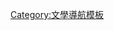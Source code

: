 {{Navbox
|name = Carmina Burana
|titlestyle=
|title=[[布兰诗歌]]
|image = [[File:CarminaBurana_wheel.jpg|70px]]
|listclass = hlist
|state={{{state|autocollapse}}}

|group1 = 作者
* [[Archpoet]]
* [[皮埃尔·阿伯拉尔]]
* [[Hugh Primas|Hugh Primas of Orléans]]
* [[Walter of Châtillon]]
* [[Peter of Blois]]
* [[恋歌]]
* [[Dietmar von Aist]]
* [[Heinrich von Morungen]]
* [[瓦尔特·冯·德·福格尔魏德]]

|group2 = 詩歌和歌曲
|list2  = 
* "[[Dum Diane vitrea]]"
* "[[哦，命运女神]]"
* "[[Ecce gratum]]"
* "[[In taberna quando sumus]]"
* "[[Phyllis and Flora]]"

|group3 = [[卡尔·奥尔夫]]
|list3  = 
* ''[[布蘭詩歌 (奧爾夫)]]''
* [[Carl Orff's O Fortuna in popular culture|Carl Orff's ''O Fortuna'' in popular culture]]

|group4 = 相關文章
|list4  = 
* [[Benediktbeuern Abbey]] 
* [[Goliard]]
* ''[[O Fortuna (album)|O Fortuna]]'' (album by [[Rhydian Roberts|Rhydian]])
* [[Gospel According to the Mark of Silver]]
}}<noinclude>
{{collapsible option}}
[[Category:文學導航模板]]
</noinclude>